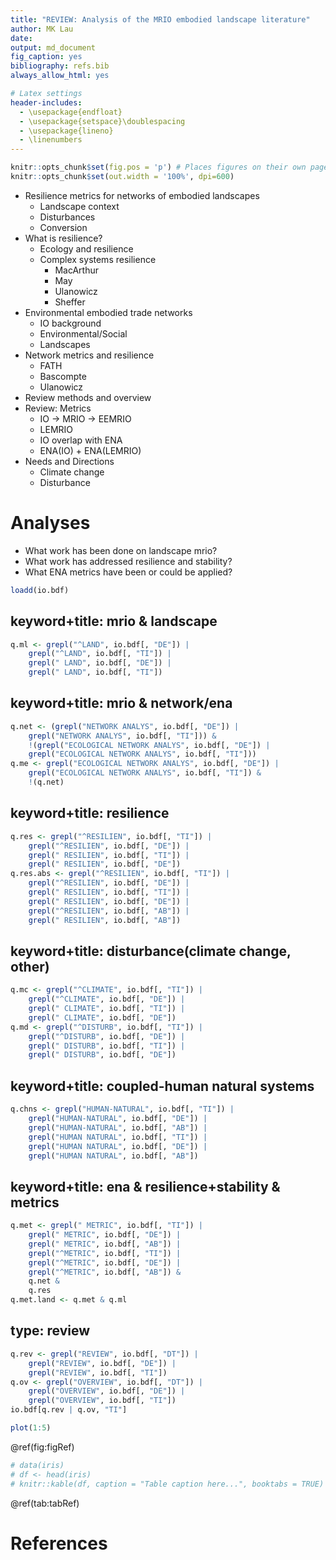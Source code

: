 ```yaml
---
title: "REVIEW: Analysis of the MRIO embodied landscape literature"
author: MK Lau
date: 
output: md_document
fig_caption: yes
bibliography: refs.bib
always_allow_html: yes

# Latex settings
header-includes:
  - \usepackage{endfloat}
  - \usepackage{setspace}\doublespacing
  - \usepackage{lineno}
  - \linenumbers
---
```


```r
knitr::opts_chunk$set(fig.pos = 'p') # Places figures on their own pages
knitr::opts_chunk$set(out.width = '100%', dpi=600)
```


- Resilience metrics for networks of embodied landscapes
  - Landscape context
  - Disturbances
  - Conversion
- What is resilience?
  - Ecology and resilience
  - Complex systems resilience
	- MacArthur
	- May
	- Ulanowicz
	- Sheffer
- Environmental embodied trade networks
  - IO background
  - Environmental/Social
  - Landscapes
- Network metrics and resilience
  - FATH
  - Bascompte
  - Ulanowicz
- Review methods and overview
- Review: Metrics
  - IO -> MRIO -> EEMRIO
  - LEMRIO
  - IO overlap with ENA
  - ENA(IO) + ENA(LEMRIO)
- Needs and Directions
  - Climate change
  - Disturbance

# Analyses

- What work has been done on landscape mrio?
- What work has addressed resilience and stability?
- What ENA metrics have been or could be applied?

```r

loadd(io.bdf)

```

## keyword+title: mrio & landscape

```r

q.ml <- grepl("^LAND", io.bdf[, "DE"]) | 
    grepl("^LAND", io.bdf[, "TI"]) | 
    grepl(" LAND", io.bdf[, "DE"]) | 
    grepl(" LAND", io.bdf[, "TI"]) 

```

## keyword+title: mrio & network/ena

```r

q.net <- (grepl("NETWORK ANALYS", io.bdf[, "DE"]) | 
    grepl("NETWORK ANALYS", io.bdf[, "TI"])) & 
	!(grepl("ECOLOGICAL NETWORK ANALYS", io.bdf[, "DE"]) | 
    grepl("ECOLOGICAL NETWORK ANALYS", io.bdf[, "TI"]))
q.me <- grepl("ECOLOGICAL NETWORK ANALYS", io.bdf[, "DE"]) | 
    grepl("ECOLOGICAL NETWORK ANALYS", io.bdf[, "TI"]) &
    !(q.net)

```

## keyword+title: resilience

```r

q.res <- grepl("^RESILIEN", io.bdf[, "TI"]) | 
    grepl("^RESILIEN", io.bdf[, "DE"]) | 
    grepl(" RESILIEN", io.bdf[, "TI"]) | 
    grepl(" RESILIEN", io.bdf[, "DE"]) 
q.res.abs <- grepl("^RESILIEN", io.bdf[, "TI"]) | 
    grepl("^RESILIEN", io.bdf[, "DE"]) | 
    grepl(" RESILIEN", io.bdf[, "TI"]) | 
    grepl(" RESILIEN", io.bdf[, "DE"]) | 
    grepl("^RESILIEN", io.bdf[, "AB"]) | 
    grepl(" RESILIEN", io.bdf[, "AB"]) 

```

## keyword+title: disturbance(climate change, other)

```r

q.mc <- grepl("^CLIMATE", io.bdf[, "TI"]) | 
    grepl("^CLIMATE", io.bdf[, "DE"]) | 
    grepl(" CLIMATE", io.bdf[, "TI"]) | 
    grepl(" CLIMATE", io.bdf[, "DE"]) 
q.md <- grepl("^DISTURB", io.bdf[, "TI"]) | 
    grepl("^DISTURB", io.bdf[, "DE"]) | 
    grepl(" DISTURB", io.bdf[, "TI"]) | 
    grepl(" DISTURB", io.bdf[, "DE"]) 

```

## keyword+title: coupled-human natural systems

```r

q.chns <- grepl("HUMAN-NATURAL", io.bdf[, "TI"]) | 
    grepl("HUMAN-NATURAL", io.bdf[, "DE"]) |
    grepl("HUMAN-NATURAL", io.bdf[, "AB"]) |
    grepl("HUMAN NATURAL", io.bdf[, "TI"]) | 
    grepl("HUMAN NATURAL", io.bdf[, "DE"]) |
    grepl("HUMAN NATURAL", io.bdf[, "AB"]) 

```
## keyword+title: ena & resilience+stability & metrics

```r

q.met <- grepl(" METRIC", io.bdf[, "TI"]) | 
    grepl(" METRIC", io.bdf[, "DE"]) |
    grepl(" METRIC", io.bdf[, "AB"]) |
    grepl("^METRIC", io.bdf[, "TI"]) | 
    grepl("^METRIC", io.bdf[, "DE"]) |
    grepl("^METRIC", io.bdf[, "AB"]) & 
    q.net &
    q.res
q.met.land <- q.met & q.ml

```

## type: review 

```r

q.rev <- grepl("REVIEW", io.bdf[, "DT"]) | 
    grepl("REVIEW", io.bdf[, "DE"]) | 
    grepl("REVIEW", io.bdf[, "TI"]) 
q.ov <- grepl("OVERVIEW", io.bdf[, "DT"]) |
    grepl("OVERVIEW", io.bdf[, "DE"]) | 
    grepl("OVERVIEW", io.bdf[, "TI"]) 
io.bdf[q.rev | q.ov, "TI"]


```

```r
plot(1:5)

```

\@ref(fig:figRef) 


```r
# data(iris)
# df <- head(iris)
# knitr::kable(df, caption = "Table caption here...", booktabs = TRUE)
```

\@ref(tab:tabRef)


# References
